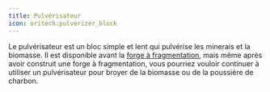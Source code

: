 ```yaml
---
title: Pulvérisateur
icon: oritech:pulverizer_block
---
```


Le pulvérisateur est un bloc simple et lent qui pulvérise les minerais et la biomasse. 
Il est disponible avant la [forge à fragmentation](../processing/fragment_forge), mais même après avoir construit une forge à fragmentation, vous pourriez vouloir continuer à utiliser un pulvérisateur pour broyer de la biomasse ou de la poussière de charbon.
